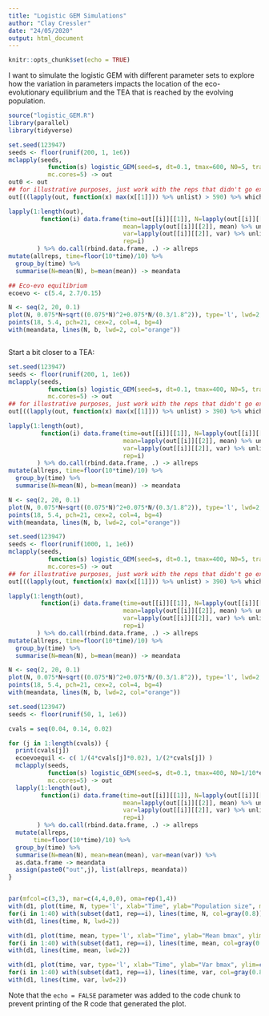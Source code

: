 ```yaml
---
title: "Logistic GEM Simulations"
author: "Clay Cressler"
date: "24/05/2020"
output: html_document
---
```


```r
knitr::opts_chunk$set(echo = TRUE)
```

I want to simulate the logistic GEM with different parameter sets to explore how the variation in parameters impacts the location of the eco-evolutionary equilibrium and the TEA that is reached by the evolving population.

```r
source("logistic_GEM.R")
library(parallel)
library(tidyverse)
```
```r
set.seed(123947)
seeds <- floor(runif(200, 1, 1e6))
mclapply(seeds,
           function(s) logistic_GEM(seed=s, dt=0.1, tmax=600, N0=5, traitmean=1.8, traitcv=0.3, h2=0.75, bs=0.075, ds=0.075, slope=0.3/1.8^2), 
           mc.cores=5) -> out
out0 <- out
## for illustrative purposes, just work with the reps that didn't go extinct
out[((lapply(out, function(x) max(x[[1]])) %>% unlist) > 590) %>% which] -> out

lapply(1:length(out), 
         function(i) data.frame(time=out[[i]][[1]], N=lapply(out[[i]][[2]], length) %>% unlist, 
                                mean=lapply(out[[i]][[2]], mean) %>% unlist, 
                                var=lapply(out[[i]][[2]], var) %>% unlist, 
                                rep=i)
        ) %>% do.call(rbind.data.frame, .) -> allreps
mutate(allreps, time=floor(10*time)/10) %>% 
  group_by(time) %>% 
  summarise(N=mean(N), b=mean(mean)) -> meandata

## Eco-evo equilibrium
ecoevo <- c(5.4, 2.7/0.15)

N <- seq(2, 20, 0.1)
plot(N, 0.075*N+sqrt((0.075*N)^2+0.075*N/(0.3/1.8^2)), type='l', lwd=2, col=grey(0.6), xlab="Population size", ylab=expression(b[max]))
points(18, 5.4, pch=21, cex=2, col=4, bg=4)
with(meandata, lines(N, b, lwd=2, col="orange"))



```

Start a bit closer to a TEA:

```r
set.seed(123947)
seeds <- floor(runif(200, 1, 1e6))
mclapply(seeds,
           function(s) logistic_GEM(seed=s, dt=0.1, tmax=400, N0=5, traitmean=2.4, traitcv=0.3, h2=0.75, bs=0.075, ds=0.075, slope=0.3/1.8^2), 
           mc.cores=5) -> out
## for illustrative purposes, just work with the reps that didn't go extinct
out[((lapply(out, function(x) max(x[[1]])) %>% unlist) > 390) %>% which] -> out

lapply(1:length(out), 
         function(i) data.frame(time=out[[i]][[1]], N=lapply(out[[i]][[2]], length) %>% unlist, 
                                mean=lapply(out[[i]][[2]], mean) %>% unlist, 
                                var=lapply(out[[i]][[2]], var) %>% unlist, 
                                rep=i)
        ) %>% do.call(rbind.data.frame, .) -> allreps
mutate(allreps, time=floor(10*time)/10) %>% 
  group_by(time) %>% 
  summarise(N=mean(N), b=mean(mean)) -> meandata

N <- seq(2, 20, 0.1)
plot(N, 0.075*N+sqrt((0.075*N)^2+0.075*N/(0.3/1.8^2)), type='l', lwd=2, col=grey(0.6), xlab="Population size", ylab=expression(b[max]))
points(18, 5.4, pch=21, cex=2, col=4, bg=4)
with(meandata, lines(N, b, lwd=2, col="orange"))


```

```r
set.seed(123947)
seeds <- floor(runif(1000, 1, 1e6))
mclapply(seeds,
           function(s) logistic_GEM(seed=s, dt=0.1, tmax=400, N0=5, traitmean=3.5, traitcv=0.3, h2=0.75, bs=0.075, ds=0.075, slope=0.3/1.8^2), 
           mc.cores=5) -> out
## for illustrative purposes, just work with the reps that didn't go extinct
out[((lapply(out, function(x) max(x[[1]])) %>% unlist) > 390) %>% which] -> out

lapply(1:length(out), 
         function(i) data.frame(time=out[[i]][[1]], N=lapply(out[[i]][[2]], length) %>% unlist, 
                                mean=lapply(out[[i]][[2]], mean) %>% unlist, 
                                var=lapply(out[[i]][[2]], var) %>% unlist, 
                                rep=i)
        ) %>% do.call(rbind.data.frame, .) -> allreps
mutate(allreps, time=floor(10*time)/10) %>% 
  group_by(time) %>% 
  summarise(N=mean(N), b=mean(mean)) -> meandata

N <- seq(2, 20, 0.1)
plot(N, 0.075*N+sqrt((0.075*N)^2+0.075*N/(0.3/1.8^2)), type='l', lwd=2, col=grey(0.6), xlab="Population size", ylab=expression(b[max]))
points(18, 5.4, pch=21, cex=2, col=4, bg=4)
with(meandata, lines(N, b, lwd=2, col="orange"))


```


```r

set.seed(123947)
seeds <- floor(runif(50, 1, 1e6))

cvals = seq(0.04, 0.14, 0.02)

for (j in 1:length(cvals)) {
  print(cvals[j])
  ecoevoequil <- c( 1/(4*cvals[j]*0.02), 1/(2*cvals[j]) )
  mclapply(seeds,
           function(s) logistic_GEM(seed=s, dt=0.1, tmax=400, N0=1/10*ecoevoequil[1], traitmean=1/5*ecoevoequil[2], traitcv=0.3, h2=0.8, bs=0.01, ds=0.01, slope=cvals[j]), 
           mc.cores=5) -> out
  lapply(1:length(out), 
         function(i) data.frame(time=out[[i]][[1]], N=lapply(out[[i]][[2]], length) %>% unlist, 
                                mean=lapply(out[[i]][[2]], mean) %>% unlist, 
                                var=lapply(out[[i]][[2]], var) %>% unlist, 
                                rep=i)
        ) %>% do.call(rbind.data.frame, .) -> allreps
  mutate(allreps,
       time=floor(10*time)/10) %>% 
  group_by(time) %>%
  summarise(N=mean(N), mean=mean(mean), var=mean(var)) %>% 
  as.data.frame -> meandata
  assign(paste0("out",j), list(allreps, meandata))
}


par(mfcol=c(3,3), mar=c(4,4,0,0), oma=rep(1,4))
with(d1, plot(time, N, type='l', xlab="Time", ylab="Population size", main="c=0.05, bs=ds=0.01", ylim=c(5, 1.2*max(N))))
for(i in 1:40) with(subset(dat1, rep==i), lines(time, N, col=gray(0.8)))
with(d1, lines(time, N, lwd=2))

with(d1, plot(time, mean, type='l', xlab="Time", ylab="Mean bmax", ylim=c(1.5, 1.3*max(mean))))
for(i in 1:40) with(subset(dat1, rep==i), lines(time, mean, col=gray(0.8)))
with(d1, lines(time, mean, lwd=2))

with(d1, plot(time, var, type='l', xlab="Time", ylab="Var bmax", ylim=c(0, 1.5*max(var))))
for(i in 1:40) with(subset(dat1, rep==i), lines(time, var, col=gray(0.8)))
with(d1, lines(time, var, lwd=2))

```

Note that the `echo = FALSE` parameter was added to the code chunk to prevent printing of the R code that generated the plot.
